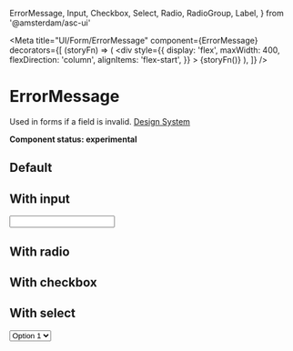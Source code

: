   ErrorMessage,
  Input,
  Checkbox,
  Select,
  Radio,
  RadioGroup,
  Label,
} from '@amsterdam/asc-ui'

<Meta
  title="UI/Form/ErrorMessage"
  component={ErrorMessage}
  decorators={[
    (storyFn) => (
      <div
        style={{
          display: 'flex',
          maxWidth: 400,
          flexDirection: 'column',
          alignItems: 'flex-start',
        }}
      >
        {storyFn()}
      </div>
    ),
  ]}
/>

# ErrorMessage

Used in forms if a field is invalid.
[Design System](https://designsystem.amsterdam.nl/7awj1hc9f/p/35e7b1-error-message)

**Component status: experimental**

## Default

<Preview>
  <Story name="Default">
    <Fragment>
      <ErrorMessage message="This is an incorrect value" />
    </Fragment>
  </Story>
</Preview>

## With input

<Preview>
  <Story name="With input">
    <Fragment>
      <Input error />
      <ErrorMessage message="This a required field" />
    </Fragment>
  </Story>
</Preview>

## With radio

<Preview>
  <Story name="With radio">
    <Fragment>
      <RadioGroup name="group-1" error>
        <Label htmlFor="radio-1" label="Windows">
          <Radio id="radio-1" />
        </Label>
        <Label htmlFor="radio-2" label="MacOS">
          <Radio id="radio-2" />
        </Label>
        <Label htmlFor="radio-3" label="Linux">
          <Radio id="radio-3" />
        </Label>
      </RadioGroup>
      <ErrorMessage message="This a required field" />
    </Fragment>
  </Story>
</Preview>

## With checkbox

<Preview>
  <Story name="With checkbox">
    <Fragment>
      <Label htmlFor="error" label="Accept terms">
        <Checkbox id="error" error />
      </Label>
      <ErrorMessage message="This a required field" />
    </Fragment>
  </Story>
</Preview>

## With select

<Preview>
  <Story name="With select">
    <Fragment>
      <Select id="select-1" error>
        <option value="1">Option 1</option>
        <option value="2">Option 2</option>
        <option value="3">Option 3</option>
        <option value="4">Option 4</option>
      </Select>
      <ErrorMessage message="This a required field" />
    </Fragment>
  </Story>
</Preview>
